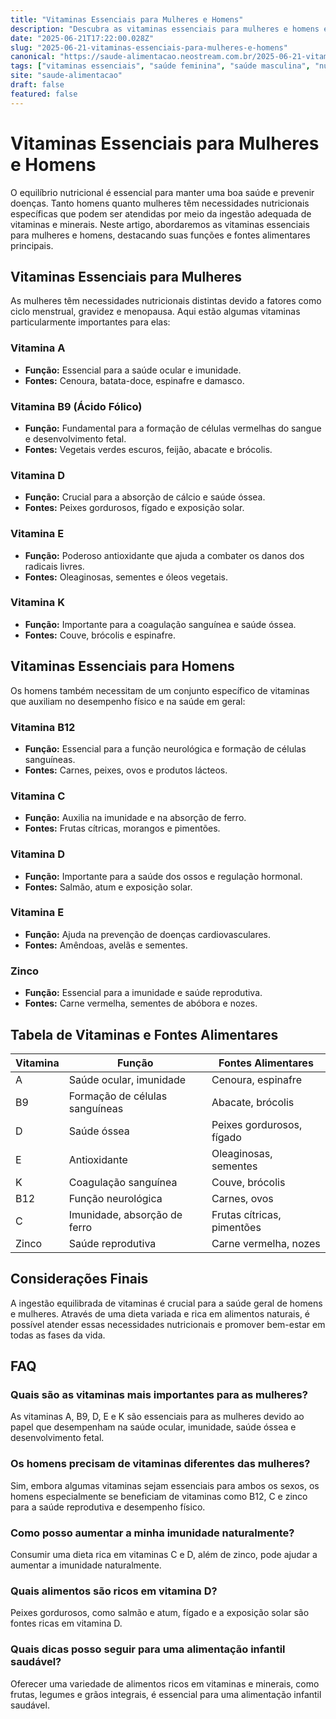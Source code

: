 ```yaml
---
title: "Vitaminas Essenciais para Mulheres e Homens"
description: "Descubra as vitaminas essenciais para mulheres e homens e como elas contribuem para uma saúde equilibrada."
date: "2025-06-21T17:22:00.028Z"
slug: "2025-06-21-vitaminas-essenciais-para-mulheres-e-homens"
canonical: "https://saude-alimentacao.neostream.com.br/2025-06-21-vitaminas-essenciais-para-mulheres-e-homens"
tags: ["vitaminas essenciais", "saúde feminina", "saúde masculina", "nutrição", "imunidade"]
site: "saude-alimentacao"
draft: false
featured: false
---
```


# Vitaminas Essenciais para Mulheres e Homens

O equilíbrio nutricional é essencial para manter uma boa saúde e prevenir doenças. Tanto homens quanto mulheres têm necessidades nutricionais específicas que podem ser atendidas por meio da ingestão adequada de vitaminas e minerais. Neste artigo, abordaremos as vitaminas essenciais para mulheres e homens, destacando suas funções e fontes alimentares principais.

## Vitaminas Essenciais para Mulheres

As mulheres têm necessidades nutricionais distintas devido a fatores como ciclo menstrual, gravidez e menopausa. Aqui estão algumas vitaminas particularmente importantes para elas:

### Vitamina A
- **Função:** Essencial para a saúde ocular e imunidade.
- **Fontes:** Cenoura, batata-doce, espinafre e damasco.

### Vitamina B9 (Ácido Fólico)
- **Função:** Fundamental para a formação de células vermelhas do sangue e desenvolvimento fetal.
- **Fontes:** Vegetais verdes escuros, feijão, abacate e brócolis.

### Vitamina D
- **Função:** Crucial para a absorção de cálcio e saúde óssea.
- **Fontes:** Peixes gordurosos, fígado e exposição solar.

### Vitamina E
- **Função:** Poderoso antioxidante que ajuda a combater os danos dos radicais livres.
- **Fontes:** Oleaginosas, sementes e óleos vegetais.

### Vitamina K
- **Função:** Importante para a coagulação sanguínea e saúde óssea.
- **Fontes:** Couve, brócolis e espinafre.

## Vitaminas Essenciais para Homens

Os homens também necessitam de um conjunto específico de vitaminas que auxiliam no desempenho físico e na saúde em geral:

### Vitamina B12
- **Função:** Essencial para a função neurológica e formação de células sanguíneas.
- **Fontes:** Carnes, peixes, ovos e produtos lácteos.

### Vitamina C
- **Função:** Auxilia na imunidade e na absorção de ferro.
- **Fontes:** Frutas cítricas, morangos e pimentões.

### Vitamina D
- **Função:** Importante para a saúde dos ossos e regulação hormonal.
- **Fontes:** Salmão, atum e exposição solar.

### Vitamina E
- **Função:** Ajuda na prevenção de doenças cardiovasculares.
- **Fontes:** Amêndoas, avelãs e sementes.

### Zinco
- **Função:** Essencial para a imunidade e saúde reprodutiva.
- **Fontes:** Carne vermelha, sementes de abóbora e nozes.

## Tabela de Vitaminas e Fontes Alimentares

| Vitamina | Função | Fontes Alimentares |
|----------|--------|--------------------|
| A | Saúde ocular, imunidade | Cenoura, espinafre |
| B9 | Formação de células sanguíneas | Abacate, brócolis |
| D | Saúde óssea | Peixes gordurosos, fígado |
| E | Antioxidante | Oleaginosas, sementes |
| K | Coagulação sanguínea | Couve, brócolis |
| B12 | Função neurológica | Carnes, ovos |
| C | Imunidade, absorção de ferro | Frutas cítricas, pimentões |
| Zinco | Saúde reprodutiva | Carne vermelha, nozes |

## Considerações Finais

A ingestão equilibrada de vitaminas é crucial para a saúde geral de homens e mulheres. Através de uma dieta variada e rica em alimentos naturais, é possível atender essas necessidades nutricionais e promover bem-estar em todas as fases da vida.

## FAQ

### Quais são as vitaminas mais importantes para as mulheres?
As vitaminas A, B9, D, E e K são essenciais para as mulheres devido ao papel que desempenham na saúde ocular, imunidade, saúde óssea e desenvolvimento fetal.

### Os homens precisam de vitaminas diferentes das mulheres?
Sim, embora algumas vitaminas sejam essenciais para ambos os sexos, os homens especialmente se beneficiam de vitaminas como B12, C e zinco para a saúde reprodutiva e desempenho físico.

### Como posso aumentar a minha imunidade naturalmente?
Consumir uma dieta rica em vitaminas C e D, além de zinco, pode ajudar a aumentar a imunidade naturalmente.

### Quais alimentos são ricos em vitamina D?
Peixes gordurosos, como salmão e atum, fígado e a exposição solar são fontes ricas em vitamina D.

### Quais dicas posso seguir para uma alimentação infantil saudável?
Oferecer uma variedade de alimentos ricos em vitaminas e minerais, como frutas, legumes e grãos integrais, é essencial para uma alimentação infantil saudável.